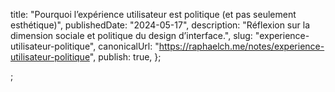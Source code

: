   title:
    "Pourquoi l’expérience utilisateur est politique (et pas seulement esthétique)",
  publishedDate: "2024-05-17",
  description:
    "Réflexion sur la dimension sociale et politique du design d’interface.",
  slug: "experience-utilisateur-politique",
  canonicalUrl: "https://raphaelch.me/notes/experience-utilisateur-politique",
  publish: true,
};

;
